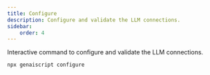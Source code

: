 ```yaml
---
title: Configure
description: Configure and validate the LLM connections.
sidebar:
    order: 4
---
```


Interactive command to configure and validate the LLM connections.

```bash
npx genaiscript configure
```
